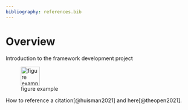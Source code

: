 ```yaml
---
bibliography: references.bib
---
```


# Overview {.unnumbered}

Introduction to the framework development project

![figure example](assets/icon.png){fig-align="left" width="50"}

How to reference a citation[@huisman2021] and here[@theopen2021].
